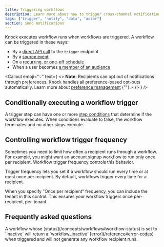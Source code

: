 ```yaml
---
title: Triggering workflows
description: Learn more about how to trigger cross-channel notification workflows in Knock.
tags: ["trigger", "notify", "data", "actor"]
section: Send notifications
---
```


Knock executes workflow runs when workflows are triggered. A workflow can be triggered in these ways:

- By a [direct API call](/send-notifications/triggering-workflows/api) to the `trigger` endpoint
- By a [source event](/send-notifications/triggering-workflows/events)
- On a [recurring, or one-off schedule](/send-notifications/triggering-workflows/schedules)
- When a user becomes [a member of an audience](/send-notifications/triggering-workflows/audiences)

<Callout
  emoji="💡"
  text={
    <>
      <strong>Note:</strong> Recipients can opt out of notifications through
      preferences. Knock handles all preference-based opt-outs automatically.
      Learn more about <a href="/preferences/overview">preference management</a>
      {""}.
    </>
  }
/>

## Conditionally executing a workflow trigger

A trigger step can have one or more [step conditions](/designing-workflows/step-conditions) that determine if the workflow executes. When conditions evaluate to false, the workflow terminates and no other steps execute.

## Controlling workflow trigger frequency

Sometimes you need to limit how often a recipient runs through a workflow. For example, you might want an account signup workflow to run only once per recipient. Workflow trigger frequency controls this behavior.

Trigger frequency lets you set if a workflow should run every time or at most once per recipient. By default, workflows trigger every time for a recipient.

When you specify "Once per recipient" frequency, you can include the tenant in this control. This ensures your workflow triggers once per-recipient, per-tenant.

## Frequently asked questions

<AccordionGroup>
  <Accordion title="What happens when I trigger a workflow whose status is set to Inactive?">
    A workflow whose [status](/concepts/workflows#workflow-status) is set to
    `Inactive` will return a `workflow_inactive` [error](/reference#error-codes)
    when triggered and will not generate any workflow recipient runs.
  </Accordion>
</AccordionGroup>
